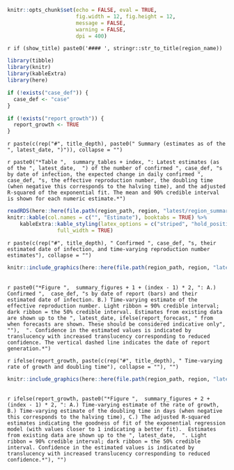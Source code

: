 
```r
knitr::opts_chunk$set(echo = FALSE, eval = TRUE,
                      fig.width = 12, fig.height = 12,
                      message = FALSE,
                      warning = FALSE,
                      dpi = 400)
```


`r if (show_title) paste0('#### ', stringr::str_to_title(region_name))`

```r
library(tibble)
library(knitr)
library(kableExtra)
library(here)

if (!exists("case_def")) {
  case_def <- "case"
}

if (!exists("report_growth")) {
  report_growth <- TRUE
}
```

`r paste(c(rep("#", title_depth), paste0(" Summary (estimates as of the ", latest_date, ")")), collapse = "")`


`r paste0("*Table ",  summary_tables + index, ": Latest estimates (as of the ", latest_date,  ") of the number of confirmed ", case_def, "s by date of infection, the expected change in daily confirmed ", case_def, "s, the effective reproduction number, the doubling time (when negative this corresponds to the halving time), and the adjusted R-squared of the exponential fit. The mean and 90% credible interval is shown for each numeric estimate.*")`
<br>
```r
readRDS(here::here(file.path(region_path, region, "latest/region_summary.rds"))) %>% 
knitr::kable(col.names = c("", "Estimate"), booktabs = TRUE) %>% 
    kableExtra::kable_styling(latex_options = c("striped", "hold_position"),
                full_width = TRUE)
```


`r paste(c(rep("#", title_depth), " Confirmed ", case_def, "s, their estimated date of infection, and time-varying reproduction number estimates"), collapse = "")`

```r
knitr::include_graphics(here::here(file.path(region_path, region, "latest/rt_cases_plot.png")))
```

<br>
`r paste0("*Figure ",  summary_figures + 1 + (index - 1) * 2, ": A.) Confirmed ",  case_def, "s by date of report (bars) and their estimated date of infection. B.) Time-varying estimate of the effective reproduction number. Light ribbon = 90% credible interval; dark ribbon = the 50% credible interval. Estimates from existing data are shown up to the ", latest_date, ifelse(report_forecast, " from when forecasts are shown. These should be considered indicative only", ""),  ". Confidence in the estimated values is indicated by translucency with increased translucency corresponding to reduced confidence. The vertical dashed line indicates the date of report generation.*")`

`r ifelse(report_growth, paste(c(rep("#", title_depth), " Time-varying rate of growth and doubling time"), collapse = ""), "")`

```r
knitr::include_graphics(here::here(file.path(region_path, region, "latest/rate_spread_plot.png")))
```

<br>
`r ifelse(report_growth, paste0("*Figure ",  summary_figures + 2 + (index - 1) * 2, ": A.) Time-varying estimate of the rate of growth, B.) Time-varying estimate of the doubling time in days (when negative this corresponds to the halving time), C.) The adjusted R-squared estimates indicating the goodness of fit of the exponential regression model (with values closer to 1 indicating a better fit).  Estimates from existing data are shown up to the ", latest_date,  ". Light ribbon = 90% credible interval; dark ribbon = the 50% credible interval. Confidence in the estimated values is indicated by translucency with increased translucency corresponding to reduced confidence.*"), "")`

